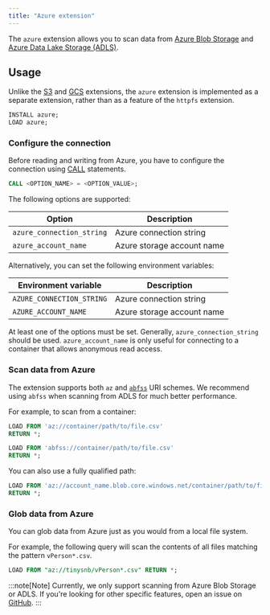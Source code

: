 ```yaml
---
title: "Azure extension"
---
```

The `azure` extension allows you to scan data from [Azure Blob Storage](https://learn.microsoft.com/en-us/azure/storage/blobs/storage-blobs-overview)
and [Azure Data Lake Storage (ADLS)](https://learn.microsoft.com/en-us/azure/storage/blobs/data-lake-storage-introduction).

## Usage

Unlike the [S3](/extensions/s3) and [GCS](/extensions/gcs) extensions, the `azure` extension
is implemented as a separate extension, rather than as a feature of the `httpfs` extension.

```sql
INSTALL azure;
LOAD azure;
```

### Configure the connection

Before reading and writing from Azure, you have to configure the connection using [CALL](/cypher/configuration) statements.

```sql
CALL <OPTION_NAME> = <OPTION_VALUE>;
```
The following options are supported:

| Option | Description |
|----------|----------|
| `azure_connection_string` | Azure connection string |
| `azure_account_name` | Azure storage account name |

Alternatively, you can set the following environment variables:

| Environment variable | Description |
|----------|----------|
| `AZURE_CONNECTION_STRING` | Azure connection string |
| `AZURE_ACCOUNT_NAME` | Azure storage account name |

At least one of the options must be set. Generally, `azure_connection_string` should be used.
`azure_account_name` is only useful for connecting to a container that allows anonymous read access.

### Scan data from Azure

The extension supports both `az` and [`abfss`](https://learn.microsoft.com/en-us/azure/storage/blobs/data-lake-storage-introduction-abfs-uri) URI schemes. We recommend using `abfss` when scanning
from ADLS for much better performance.

For example, to scan from a container:
```sql
LOAD FROM 'az://container/path/to/file.csv'
RETURN *;
```
```sql
LOAD FROM 'abfss://container/path/to/file.csv'
RETURN *;
```
You can also use a fully qualified path:
```sql
LOAD FROM 'az://account_name.blob.core.windows.net/container/path/to/file.csv'
RETURN *;
```

### Glob data from Azure

You can glob data from Azure just as you would from a local file system.

For example, the following query will scan the contents of all files matching the pattern `vPerson*.csv`.

```sql
LOAD FROM "az://tinysnb/vPerson*.csv" RETURN *;
```

:::note[Note]
Currently, we only support scanning from Azure Blob Storage or ADLS. If you're looking for other specific features,
open an issue on [GitHub](https://github.com/kuzudb/kuzu/issues).
:::
